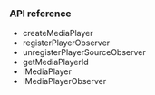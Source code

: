 <PlatformWrapper platform="windows">
        
### API reference

* <Link to = "{{global.API_REF_CPP_ROOT}}/class_irtcengine.html#api_irtcengine_createmediaplayer">createMediaPlayer</Link>
* <Link to = "{{global.API_REF_CPP_ROOT}}/class_imediaplayer.html#api_imediaplayer_registerplayersourceobserver">registerPlayerObserver</Link>
* <Link to = "{{global.API_REF_CPP_ROOT}}/class_imediaplayer.html#api_imediaplayer_unregisterplayersourceobserver">unregisterPlayerSourceObserver</Link>
* <Link to = "{{global.API_REF_CPP_ROOT}}/class_imediaplayer.html#api_imediaplayer_getmediaplayerid">getMediaPlayerId</Link>
* <Link to = "{{global.API_REF_CPP_ROOT}}/class_imediaplayer.html">IMediaPlayer</Link>
* <Link to = "{{global.API_REF_CPP_ROOT}}/class_imediaplayersourceobserver.html#class_imediaplayersourceobserver">IMediaPlayerObserver</Link>

</PlatformWrapper>
